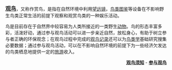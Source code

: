 <span style="font-size:larger;">'''[[观鸟|观鸟]]'''</span>，又称作赏鸟，是指在自然环境中利用[[望远镜|望远镜]]，[[鸟类图鉴|鸟类图鉴]]等设备在不影响野生鸟类正常生活的前提下观察和观赏鸟类的一种娱乐活动。 

鸟是目前存在于自然界中较容易为人类所接近的一类野生[[动物|动物]]。鸟的形态丰富多彩，活泼好动，通过参与观鸟活动可以进一步亲近自然，放松身心，有助于树立参与者正确的环保观念；在观鸟过程中完成的[[观鸟记录|观鸟记录]]还可以为[[鸟类学|鸟类学]]基础研究搜集必要数据；通过参与观鸟活动，可以在不影响自然环境的前提下为一些经济欠发达的鸟类栖息地提供一定的[[旅游|旅游]]收入。

<div style="text-align: right;">
'''[[Portal:鸟/观鸟世界/存档|观鸟须知]]''' - '''[[Portal:鸟/观鸟世界/存档|参与观鸟]]'''
</div>